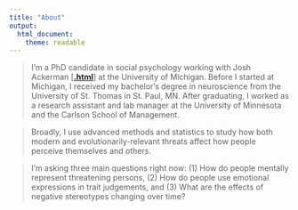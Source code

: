 ```yaml
---
title: "About"
output: 
  html_document: 
    theme: readable
---
```


> I'm a PhD candidate in social psychology working with Josh Ackerman [[**.html**](https://sites.lsa.umich.edu/esplab/)] at the University of Michigan. Before I started at Michigan, I received my bachelor's degree in neuroscience from the University of St. Thomas in St. Paul, MN. After graduating, I worked as a research assistant and lab manager at the University of Minnesota and the Carlson School of Management.

> Broadly, I use advanced methods and statistics to study how both modern and evolutionarily-relevant threats affect how people perceive themselves and others.

> I'm asking three main questions right now: (1) How do people mentally represent threatening persons, (2) How do people use emotional expressions in trait judgements, and (3) What are the effects of negative stereotypes changing over time?
